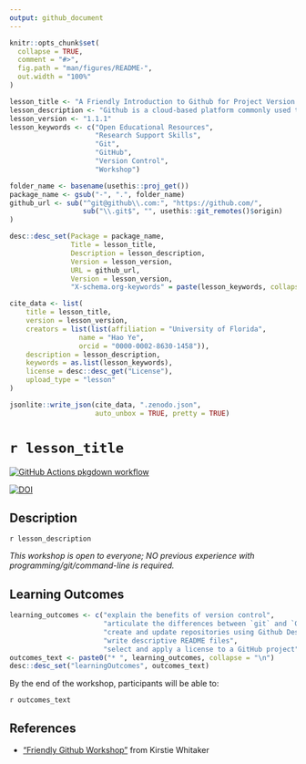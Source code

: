 ```yaml
---
output: github_document
---
```


<!-- README.md is generated from README.Rmd. Please edit that file -->

```r
knitr::opts_chunk$set(
  collapse = TRUE,
  comment = "#>",
  fig.path = "man/figures/README-",
  out.width = "100%"
)
```

```r

lesson_title <- "A Friendly Introduction to Github for Project Version Control"
lesson_description <- "Github is a cloud-based platform commonly used to host open-source coding project... this workshop will introduce how it can be used more broadly to back-up your research projects, collaborate within your lab and with remote colleagues, and even practice open science by (optionally) sharing your research project publicly."
lesson_version <- "1.1.1"
lesson_keywords <- c("Open Educational Resources",
                     "Research Support Skills",
                     "Git",
                     "GitHub",
                     "Version Control",
                     "Workshop")

folder_name <- basename(usethis::proj_get())
package_name <- gsub("-", ".", folder_name)
github_url <- sub("^git@github\\.com:", "https://github.com/", 
                  sub("\\.git$", "", usethis::git_remotes()$origin)
)

desc::desc_set(Package = package_name, 
               Title = lesson_title, 
               Description = lesson_description, 
               Version = lesson_version, 
               URL = github_url, 
               Version = lesson_version, 
               "X-schema.org-keywords" = paste(lesson_keywords, collapse = ", "))

cite_data <- list(
    title = lesson_title, 
    version = lesson_version, 
    creators = list(list(affiliation = "University of Florida", 
                 name = "Hao Ye", 
                 orcid = "0000-0002-8630-1458")), 
    description = lesson_description, 
    keywords = as.list(lesson_keywords), 
    license = desc::desc_get("License"), 
    upload_type = "lesson"
)

jsonlite::write_json(cite_data, ".zenodo.json", 
                     auto_unbox = TRUE, pretty = TRUE)
```

# `r lesson_title`

<!-- badges: start -->
[![GitHub Actions pkgdown workflow](https://github.com/uf-repro/friendly-github-intro/workflows/pkgdown/badge.svg)](https://github.com/uf-repro/friendly-github-intro/actions?query=workflow%3Apkgdown)

[![DOI](https://zenodo.org/badge/DOI/10.5281/zenodo.3937743.svg)](https://doi.org/10.5281/zenodo.3937743)

<!-- badges: end -->

## Description

`r lesson_description`

*This workshop is open to everyone; NO previous experience with programming/git/command-line is required.*

## Learning Outcomes

```r
learning_outcomes <- c("explain the benefits of version control",
                       "articulate the differences between `git` and `Github`",
                       "create and update repositories using Github Desktop and the Github website",
                       "write descriptive README files", 
                       "select and apply a license to a GitHub project")
outcomes_text <- paste0("* ", learning_outcomes, collapse = "\n")
desc::desc_set("learningOutcomes", outcomes_text)
```

By the end of the workshop, participants will be able to:

`r outcomes_text`

## References

* ["Friendly Github Workshop"](https://kirstiejane.github.io/friendly-github-intro/) from Kirstie Whitaker

